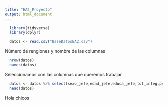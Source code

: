 ```yaml
---
title: "EA2_Proyecto"
output: html_document
---
```


```r
  library(tidyverse)
  library(dplyr)
```

```r
  datos <- read.csv("BaseDatosEA2.csv")
```

Número de renglones y nombre de las columnas 
```r
  nrow(datos) 
  names(datos)
```

Seleccionamos con las columnas que queremos trabajar
```r
  datos <- datos %>% select(sexo_jefe,edad_jefe,educa_jefe,tot_integ,perc_ocupa,ing_cor,gasto_mon,otros_gas,ahorro,deposito,retiro_inv,pago_tarje)
  head(datos)
```

Hola chicos


